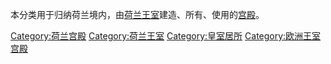本分类用于归纳荷兰境内，由[[荷兰王室|荷兰王室]]建造、所有、使用的[[宫殿|宫殿]]。

[[Category:荷兰宫殿|Category:荷兰宫殿]]
[[Category:荷兰王室|Category:荷兰王室]]
[[Category:皇室居所|Category:皇室居所]]
[[Category:欧洲王室宫殿|Category:欧洲王室宫殿]]